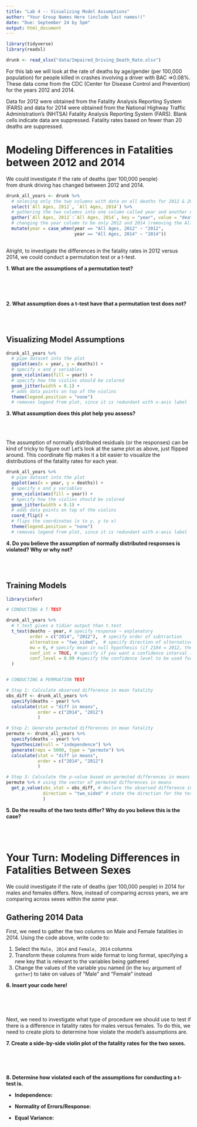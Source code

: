```yaml
---
title: "Lab 4 -- Visualizing Model Assumptions"
author: "Your Group Names Here (include last names!)"
date: "Due: September 24 by 5pm"
output: html_document
---
```

```r
library(tidyverse)
library(readxl)

drunk <- read_xlsx("data/Impaired_Driving_Death_Rate.xlsx")

```

For this lab we will look at the rate of deaths by age/gender 
(per 100,000 population) for people killed in crashes involving a driver 
with BAC =>0.08%. These data come from the CDC (Center for Disease Control and 
Prevention) for the years 2012 and 2014.  

Data for 2012 were obtained from the Fatality Analysis Reporting System (FARS) 
and data for 2014 were obtained from the National Highway Traffic 
Administration's (NHTSA) Fatality Analysis Reporting System (FARS). Blank cells 
indicate data are suppressed. Fatality rates based on fewer than 20 deaths are suppressed.


# Modeling Differences in Fatalities between 2012 and 2014   

We could investigate if the rate of deaths (per 100,000 people)  
from drunk driving has changed between 2012 and 2014.   

```r

drunk_all_years <- drunk %>% 
  # selecing only the two columns with data on all deaths for 2012 & 2014 
  select(`All Ages, 2012`, `All Ages, 2014`) %>% 
  # gathering the two columns into one column called year and another called deaths  
  gather(`All Ages, 2012`:`All Ages, 2014`, key = "year", value = "deaths") %>% 
  # changing the year column to be only 2012 and 2014 (removing the All Ages prefix)
  mutate(year = case_when(year == "All Ages, 2012" ~ "2012", 
                          year == "All Ages, 2014" ~ "2014")) 
  
```  

Alright, to investigate the differences in the fatality rates in 2012 versus 
2014, we could conduct a permutation test or a t-test.  

__1. What are the assumptions of a permutation test?__  
</br>



</br>
</br>

__2. What assumption does a t-test have that a permutation test does not?__ 
</br>



</br>
</br>


## Visualizing Model Assumptions  

```r
drunk_all_years %>% 
  # pipe dataset into the plot
  ggplot(aes(x = year, y = deaths)) + 
  # specify x and y variables 
  geom_violin(aes(fill = year)) + 
  # specify how the violins should be colored 
  geom_jitter(width = 0.1) + 
  # adds data points on top of the violins   
  theme(legend.position = "none")  
  # removes legend from plot, since it is redundant with x-axis label
```

__3. What assumption does this plot help you assess?__ 
</br>



</br>
</br>


The assumption of normally distributed residuals (or the responses) 
can be kind of tricky to figure out! Let's look at the same plot as above, 
just flipped around. This coordinate flip makes it a bit easier to visualize 
the distributions of the fatality rates for each year.    

```r
drunk_all_years %>% 
  # pipe dataset into the plot
  ggplot(aes(x = year, y = deaths)) + 
  # specify x and y variables 
  geom_violin(aes(fill = year)) + 
  # specify how the violins should be colored 
  geom_jitter(width = 0.1) + 
  # adds data points on top of the violins   
  coord_flip() + 
  # flips the coordinates (x to y, y to x)
  theme(legend.position = "none")  
  # removes legend from plot, since it is redundant with x-axis label
```

__4. Do you believe the assumption of normally distributed responses is violated? Why or why not?__ 
</br>


</br>
</br>


## Training Models 


```r
library(infer)

# CONDUCTING A T-TEST

drunk_all_years %>% 
  # t_test gives a tidier output than t.test
  t_test(deaths ~ year, # specify response ~ explanatory 
         order = c("2014", "2012"),  # specify order of subtraction
         alternative = "two_sided",  # specify direction of alternative 
         mu = 0, # specify mean in null hypothesis (if 2104 = 2012, then 2014 - 2012 = 0)
         conf_int = TRUE, # specify if you want a confidence interval (TRUE = yes, FALSE = no)
         conf_level = 0.99 #specify the confidence level to be used for the interval 
  )


# CONDUCTING A PERMUATION TEST  

# Step 1: Calculate observed difference in mean fatality 
obs_diff <- drunk_all_years %>% 
  specify(deaths ~ year) %>% 
  calculate(stat = "diff in means", 
            order = c("2014", "2012")
            )

# Step 2: Generate permuted differences in mean fatality  
permute <- drunk_all_years %>% 
  specify(deaths ~ year) %>% 
  hypothesize(null = "independence") %>% 
  generate(reps = 5000, type = "permute") %>% 
  calculate(stat = "diff in means", 
            order = c("2014", "2012")
            ) 

# Step 3: Calculate the p-value based on permuted differences in means 
permute %>% # using the vector of permuted differences in means
  get_p_value(obs_stat = obs_diff, # declare the observed difference in means  
              direction = "two_sided" # state the direction for the test
              )
```


__5. Do the results of the two tests differ? Why do you believe this is the case?__ 
</br>



</br>
</br>

# Your Turn: Modeling Differences in Fatalities Between Sexes  

We could investigate if the rate of deaths (per 100,000 people) in 2014 
for males and females differs. Now, instead of comparing across years, we are 
comparing across sexes within the *same* year. 


## Gathering 2014 Data 

First, we need to gather the two columns on Male and Female fatalities in 2014. 
Using the code above, write code to:  

1. Select the `Male, 2014` and `Female, 2014` columns  
2. Transform these columns from wide format to long format, specifying a new key 
that is relevant to the variables being gathered  
3. Change the values of the variable you named (in the `key` argument of 
`gather`) to take on values of "Male" and "Female" instead  

__6. Insert your code here!__ 

```r

```  

</br>
</br>

Next, we need to investigate what type of procedure we should use to test if there 
is a difference in fatality rates for males versus females. To do this, we need 
to create plots to determine how violate the model's assumptions are.  

__7. Create a side-by-side violin plot of the fatality rates for the two sexes.__ 

```r


```  


</br>
</br>

__8. Determine how violated each of the assumptions for conducting a t-test is.__ 

* __Independence:__  


* __Normality of Errors/Response:__  


* __Equal Variance:__  


